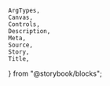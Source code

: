     ArgTypes,
    Canvas,
    Controls,
    Description,
    Meta,
    Source,
    Story,
    Title,
} from "@storybook/blocks";


<Meta of={stories} />
<Title of={stories} />
<Description of={Tabs} />

### Example

<Canvas
    sourceState="shown"
    of={stories.Default}
/>

### Props

<ArgTypes of={Tabs} />
